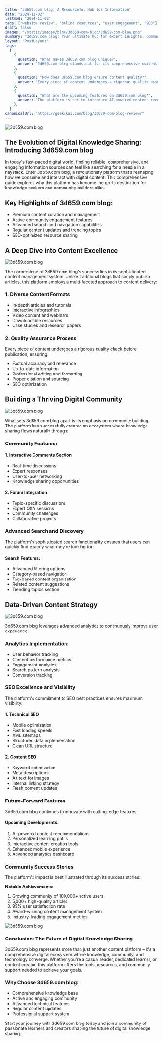 ```yaml
---
title: "3d659.com blog: A Resourceful Hub for Information"
date: "2024-11-02"
lastmod: "2024-11-02"
tags: ["website review", "online resources", "user engagement", "SEO"]
draft: false
images: "/static/images/blog/3d659-com-blog/3d659-com-blog.png"
summary: "3d659.com blog: Your ultimate hub for expert insights, community engagement, and digital resources."
layout: "PostLayout"
faqs:
  [
    {
      question: "What makes 3d659.com blog unique?",
      answer: "3d659.com blog stands out for its comprehensive content curation, active community engagement features, and advanced search capabilities.",
    },
    {
      question: "How does 3d659.com blog ensure content quality?",
      answer: "Every piece of content undergoes a rigorous quality assurance process, including fact-checking, professional editing, and SEO optimization.",
    },
    {
      question: "What are the upcoming features on 3d659.com blog?",
      answer: "The platform is set to introduce AI-powered content recommendations, personalized learning paths, interactive content creation tools, enhanced mobile experience, and an advanced analytics dashboard.",
    },
  ]
canonicalUrl: "https://geekskai.com/blog/3d659-com-blog-review/"
---
```


![3d659.com blog](/static/images/blog/3d659-com-blog/3d659-com-blog-gpt.webp)

## The Evolution of Digital Knowledge Sharing: Introducing 3d659.com blog

In today's fast-paced digital world, finding reliable, comprehensive, and engaging information sources can feel like searching for a needle in a haystack. Enter 3d659.com blog, a revolutionary platform that's reshaping how we consume and interact with digital content. This comprehensive guide explores why this platform has become the go-to destination for knowledge seekers and community builders alike.

## Key Highlights of 3d659.com blog:

- Premium content curation and management
- Active community engagement features
- Advanced search and navigation capabilities
- Regular content updates and trending topics
- SEO-optimized resource sharing

## A Deep Dive into Content Excellence

![3d659.com blog](/static/images/blog/3d659-com-blog/3d659-com-blog-tech.webp)

The cornerstone of 3d659.com blog's success lies in its sophisticated content management system. Unlike traditional blogs that simply publish articles, this platform employs a multi-faceted approach to content delivery:

### 1. Diverse Content Formats

- In-depth articles and tutorials
- Interactive infographics
- Video content and webinars
- Downloadable resources
- Case studies and research papers

### 2. Quality Assurance Process

Every piece of content undergoes a rigorous quality check before publication, ensuring:

- Factual accuracy and relevance
- Up-to-date information
- Professional editing and formatting
- Proper citation and sourcing
- SEO optimization

## Building a Thriving Digital Community

![3d659.com blog](/static/images/blog/3d659-com-blog/3d659-com-blog-1.png)

What sets 3d659.com blog apart is its emphasis on community building. The platform has successfully created an ecosystem where knowledge sharing flows naturally through:

### Community Features:

#### 1. Interactive Comments Section

- Real-time discussions
- Expert responses
- User-to-user networking
- Knowledge sharing opportunities

#### 2. Forum Integration

- Topic-specific discussions
- Expert Q&A sessions
- Community challenges
- Collaborative projects

### Advanced Search and Discovery

The platform's sophisticated search functionality ensures that users can quickly find exactly what they're looking for:

#### Search Features:

- Advanced filtering options
- Category-based navigation
- Tag-based content organization
- Related content suggestions
- Trending topics section

## Data-Driven Content Strategy

![3d659.com blog](/static/images/blog/3d659-com-blog/3d659-com-blog-2.png)

3d659.com blog leverages advanced analytics to continuously improve user experience:

### Analytics Implementation:

- User behavior tracking
- Content performance metrics
- Engagement analytics
- Search pattern analysis
- Conversion tracking

### SEO Excellence and Visibility

The platform's commitment to SEO best practices ensures maximum visibility:

#### 1. Technical SEO

- Mobile optimization
- Fast loading speeds
- XML sitemaps
- Structured data implementation
- Clean URL structure

#### 2. Content SEO

- Keyword optimization
- Meta descriptions
- Alt text for images
- Internal linking strategy
- Fresh content updates

### Future-Forward Features

3d659.com blog continues to innovate with cutting-edge features:

#### Upcoming Developments:

1. AI-powered content recommendations
2. Personalized learning paths
3. Interactive content creation tools
4. Enhanced mobile experience
5. Advanced analytics dashboard

### Community Success Stories

The platform's impact is best illustrated through its success stories:

**Notable Achievements**:

1. Growing community of 100,000+ active users
2. 5,000+ high-quality articles
3. 95% user satisfaction rate
4. Award-winning content management system
5. Industry-leading engagement metrics

![3d659.com blog](/static/images/blog/3d659-com-blog/3d659-com-blog-3.png)

### Conclusion: The Future of Digital Knowledge Sharing

3d659.com blog represents more than just another content platform – it's a comprehensive digital ecosystem where knowledge, community, and technology converge. Whether you're a casual reader, dedicated learner, or content creator, this platform offers the tools, resources, and community support needed to achieve your goals.

### Why Choose 3d659.com blog:

- Comprehensive knowledge base
- Active and engaging community
- Advanced technical features
- Regular content updates
- Professional support system

Start your journey with 3d659.com blog today and join a community of passionate learners and creators shaping the future of digital knowledge sharing.
